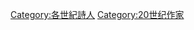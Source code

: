 {{Commons category|20th-century poets}}
{{Portal|人物}}
{{category pair|19世紀詩人|21世紀詩人}}
[[Category:各世紀詩人|Category:各世紀詩人]]
[[Category:20世纪作家|Category:20世纪作家]]